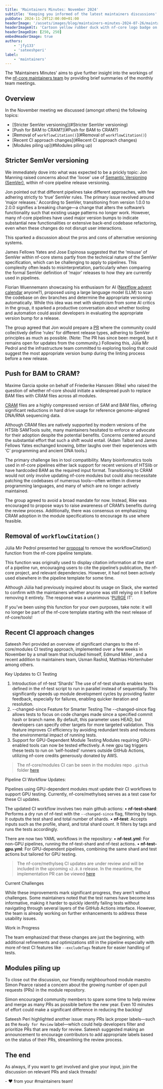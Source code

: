```yaml
---
title: 'Maintainers Minutes: November 2024'
subtitle: 'Keeping you informed of the latest maintainers discussions'
pubDate: 2024-11-29T12:00:00+01:00
headerImage: '/assets/images/blog/maintainers-minutes-2024-07-26/maintainers_duck.png'
headerImageAlt: 'Cartoon yellow rubber duck with nf-core logo badge on its body with the nf-core logo.'
headerImageDim: [250, 250]
embedHeaderImage: true
authors:
    - 'jfy133'
    - 'sateeshperi'
label:
    - 'maintainers'
---
```



The 'Maintainers Minutes' aims to give further insight into the workings of the [nf-core maintainers team](/governance#maintainers)
by providing brief summaries of the monthly team meetings.

## Overview

In the November meeting we discussed (amongst others) the following topics:

-   [Stricter SemVer versioning](#Stricter SemVer versioning)
-   [Push for BAM to CRAM?](#Push for BAM to CRAM?)
-   [Removal of `workflowCitation()`](#Removal of `workflowCitation()`)
-   [Recent CI approach changes](#Recent CI approach changes)
-   [Modules piling up](#Modules piling up)

## Stricter SemVer versioning

We immediately dove into what was expected to be a prickly topic: <Profile username="pinin4fjords">Jon Manning</Profile> raised concerns about the 'loose' use of [Semantic Versioning (SemVer)](https://semver.org/), within nf-core pipeline release versioning.

Jon pointed out that different pipelines take different approaches, with few adhering strictly to ‘true’ SemVer rules. The primary issue revolved around ‘major releases.’ According to SemVer, transitioning from version 1.0.0 to 2.0.0 signifies a breaking change—a change that alters the software’s functionality such that existing usage patterns no longer work. However, many nf-core pipelines have used major version bumps to indicate substantial new functionalities or extensive back-end codebase refactoring, even when these changes do not disrupt user interactions.

This sparked a discussion about the pros and cons of alternative versioning systems.

<Profile username="jfy133">James Fellows Yates</Profile> and <Profile username="JoseEspinosa">Jose Espinosa</Profile> suggested
that the ‘misuse’ of SemVer within nf-core stems partly from the technical nature of the SemVer specification, which can
be challenging to apply to pipelines. This complexity often leads to misinterpretation, particularly when comparing the formal
SemVer definition of ‘major’ releases to how they are currently used in pipelines.

<Profile username="FloWuenne">Florian Wuennemann</Profile> showcasing his enthusiasm for AI ([Nextflow advent calendar](https://flowuenne.github.io/nextflow_advent_calender/)
anyone?), proposed using a large language model (LLM) to scan the codebase on dev branches and determine the appropriate
versioning automatically. While this idea was met with skepticism from some AI critics in the group, it sparked a productive
conversation about whether tooling and automation could assist developers in evaluating the appropriate version bump for
a release.

The group agreed that Jon would prepare a [PR](https://github.com/nf-core/website/pull/2842) where the community could collectively define ‘rules’ for different release types, adhering to SemVer principles as much as possible. (Note: The PR has since been merged, but it remains open for updates from the community.) Following this, Júlia Mir Pedrol and the infrastructure team committed to exploring tooling that could suggest the most appropriate version bump during the linting process before a new release.

## Push for BAM to CRAM?

<Profile username="maxulysse">Maxime Garcia</Profile> spoke on behalf of <Profile username="FriederikeHanssen">
    Friederike Hanssen (Rike)
</Profile> who raised the question of whether nf-core should initiate a widespread push to replace BAM files with CRAM files
across all modules.

[CRAM](<https://en.wikipedia.org/wiki/CRAM_(file_format)>) files are a highly compressed version of SAM and BAM files, offering significant reductions in hard drive usage for reference genome-aligned DNA/RNA sequencing data.

Although CRAM files are natively supported by modern versions of the HTSlib SAMTools suite, many maintainers hesitated to enforce or advocate for their adoption despite the potential benefits. Concerns centered around the substantial effort that such a shift would entail. (<Profile username="adamrtalbot">Adam Talbot</Profile> and <Profile username="jfy133">James Fellows Yates</Profile> exchanged knowing, bitter laughs over their experiences with ‘C’ programming and ancient DNA tools.)

The primary challenge lies in tool compatibility. Many bioinformatics tools used in nf-core pipelines either lack support for recent versions of HTSlib or have hardcoded BAM as the required input format. Transitioning to CRAM would not only involve updating nf-core modules but could also necessitate patching the codebases of numerous tools—often written in diverse programming languages, and many of which are no longer actively maintained.

The group agreed to avoid a broad mandate for now. Instead, Rike was encouraged to propose ways to raise awareness of CRAM’s benefits during the review process. Additionally, there was consensus on emphasizing CRAM adoption in the module specifications to encourage its use where feasible.

## Removal of `workflowCitation()`

<Profile username="mirpedrol">Júlia Mir Pedrol</Profile> presented her [proposal](https://github.com/nf-core/modules/pull/7094)
to remove the workflowCitation() function from the nf-core pipeline template.

This function was originally used to display citation information at the start of a pipeline run, encouraging users to cite the pipeline’s publication, the nf-core project, and relevant dependencies. However, it had not been actively used elsewhere in the pipeline template for some time.

Although Júlia had previously inquired about its usage on Slack, she wanted to confirm with the maintainers whether anyone was still relying on it before removing it entirely. The response was a unanimous '[PURGE](https://github.com/nf-core/modules/pull/7094#pullrequestreview-2470115528) IT'.

If you’ve been using this function for your own purposes, take note: it will no longer be part of the nf-core template starting with the next release of nf-core/tools!

## Recent CI approach changes

<Profile username="sateeshperi">Sateesh Peri</Profile> provided an overview of significant changes to the nf-core/modules
CI testing approach, implemented over a few weeks in November by a small team that included himself, <Profile username="edmundmiller">
    Edmund Miller
</Profile>
, and a recent addition to maintainers team, <Profile username="GallVP">Usman Rashid</Profile>, <Profile username="mashehu">Matthias Hörtenhuber</Profile> among others.

Key Updates to CI Testing

1. Introduction of nf-test ‘Shards’
   The use of nf-test shards enables tests defined in the nf-test script to run in parallel instead of sequentially. This significantly speeds up module development cycles by providing faster feedback, especially for failures, enabling quicker iteration and resolution.
2. --changed-since Feature for Smarter Testing
   The --changed-since flag allows tests to focus on code changes made since a specified commit hash or branch name. By default, this parameter uses HEAD, but developers can specify other targets for more targeted validation. This feature improves CI efficiency by avoiding redundant tests and reduces the environmental impact of running tests.
3. Support for GPU-Dependent Module Testing
   Modules requiring GPU-enabled tools can now be tested effectively. A new gpu tag triggers these tests to run on ‘self-hosted’ runners outside GitHub Actions, utilizing nf-core credits generously donated by AWS.

> The nf-core/modules CI can be seen in the modules repo `.github` folder [here](https://github.com/nf-core/modules/tree/master/.github/workflows)

Pipeline CI Workflow Updates:

Pipelines using GPU-dependent modules must update their CI workflows to support GPU testing. Currently, nf-core/methylseq serves as a test case for these CI updates.

The updated CI workflow involves two main github actions:
• **nf-test-shard**: Performs a dry run of nf-test with the `--changed-since` flag, filtering by tags. It outputs the test shard and total number of shards.
• **nf-test**: Accepts inputs such as the profile, shard, and total shard count. It filters by tags and runs the tests accordingly.

There are now two YAML workflows in the repository:
• **nf-test.yml**: For non-GPU pipelines, running the nf-test-shard and nf-test actions.
• **nf-test-gpu.yml**: For GPU-dependent pipelines, combining the same shard and test actions but tailored for GPU testing.

> The nf-core/methylseq CI updates are under review and will be included in the upcoming `v2.8.0` release. In the meantime, the implementation PR can be viewed [here](https://github.com/nf-core/methylseq/pull/478)

Current Challenges

While these improvements mark significant progress, they aren’t without challenges. Some maintainers noted that the test names have become less informative, making it harder to quickly identify failing tests without navigating through several layers of the GitHub Actions interface. However, the team is already working on further enhancements to address these usability issues.

Work in Progress

The team emphasized that these changes are just the beginning, with additional refinements and optimizations still in the pipeline especially with more nf-test CI features like `--excludeTags` feature for easier handling of tests.

## Modules piling up

To close out the discussion, our friendly neighbourhood module maestro <Profile username="SPPearce">Simon Pearce</Profile> raised a concern about the growing number of open pull requests (PRs) in the module repository.

Simon encouraged community members to spare some time to help review and merge as many PRs as possible before the new year. Even 10 minutes of effort could make a significant difference in reducing the backlog!

Sateesh Peri highlighted another issue: many PRs lack proper labels—such as the `Ready for Review` label—which could help developers filter and prioritize PRs that are ready for review. Sateesh suggested making an announcement to encourage contributors to add appropriate labels based on the status of their PRs, streamlining the review process.

## The end

As always, if you want to get involved and give your input, join the discussion on relevant PRs and slack threads!

\- :heart: from your #maintainers team!
